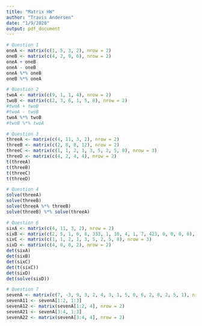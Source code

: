 ```yaml
---
title: "Matrix HW"
author: "Travis Andersen"
date: "1/9/2020"
output: pdf_document
---
```


```r
# Question 1
oneA <- matrix(c(1, 5, 3, 2), nrow = 2)
oneB <- matrix(c(4, 2, 9, 6), nrow = 2)
oneA + oneB
oneA - oneB
oneA %*% oneB
oneB %*% oneA

# Question 2
twoA <- matrix(c(9, 1, 1, 4), nrow = 2)
twoB <- matrix(c(2, 3, 6, 1, 5, 8), nrow = 2)
#twoA + twoB
#twoA - twoB
twoA %*% twoB
#twoB %*% twoA

# Question 3
threeA <- matrix(c(4, 11, 3, 2), nrow = 2)
threeB <- matrix(c(2, 8, 8, 12), nrow = 2)
threeC <- matrix(c(1, 1, 2, 1, 3, 5, 2, 5, 8), nrow = 3)
threeD <- matrix(c(4, 2, 4, 4), nrow = 2)
t(threeA)
t(threeB)
t(threeC)
t(threeD)

# Question 4
solve(threeA)
solve(threeB)
solve(threeA %*% threeB)
solve(threeB) %*% solve(threeA)

# Question 6
sixA <- matrix(c(4, 11, 3, 2), nrow = 2)
sixB <- matrix(c(2, 5, 1, 6, 8, 333, 1, 10, 4, 1, 7, 423, 0, 0, 0, 0), nrow = 4)
sixC <- matrix(c(1, 1, 2, 1, 3, 5, 2, 5, 8), nrow = 3)
sixD <- matrix(c(4, 0, 0, 2), nrow = 2)
det(sixA)
det(sixB)
det(sixC)
det(t(sixC))
det(sixD)
det(solve(sixD))

# Question 7
sevenA <- matrix(c(7, -3, 9, 3, 2, 4, 3, 1, 5, 0, 6, 2, 8, 2, 5, 1), nrow = 4)
sevenA11 <- sevenA[1:2, 1:3]
sevenA12 <- matrix(sevenA[1:2, 4], nrow = 2)
sevenA21 <- sevenA[3:4, 1:3]
sevenA22 <- matrix(sevenA[3:4, 4], nrow = 2)

```



